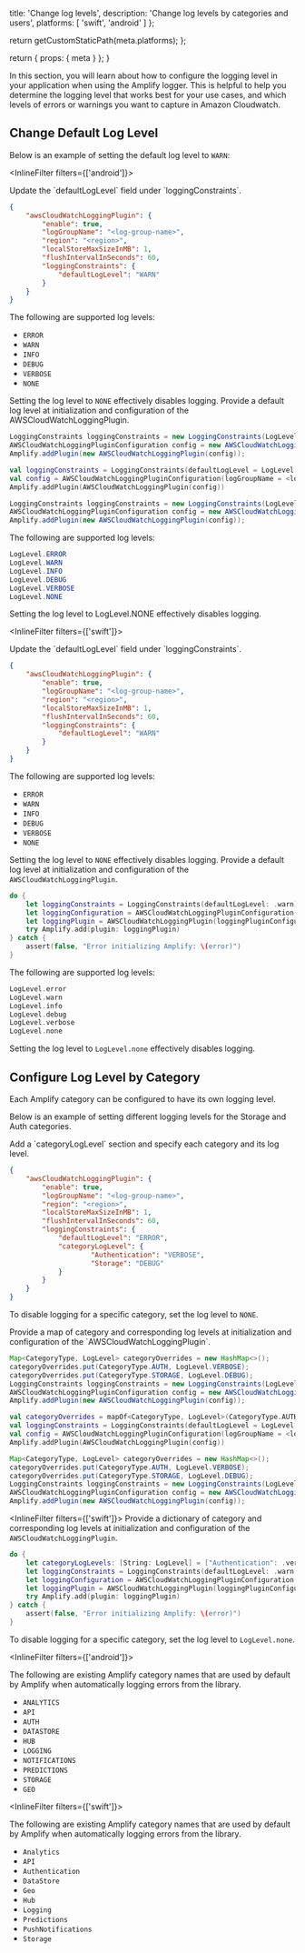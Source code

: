 
  title: 'Change log levels',
  description: 'Change log levels by categories and users',
  platforms: [
    'swift',
    'android'
  ]
};

  return getCustomStaticPath(meta.platforms);
};

  return {
    props: {
      meta
    }
  };
}

In this section, you will learn about how to configure the logging level in your application when using the Amplify logger. This is helpful to help you determine the logging level that works best for your use cases, and which levels of errors or warnings you want to capture in Amazon Cloudwatch.

## Change Default Log Level

Below is an example of setting the default log level to `WARN`:


<InlineFilter filters={['android']}>

<BlockSwitcher>
  <Block name="With Configuration File">
Update the `defaultLogLevel` field under `loggingConstraints`.

```json
{
    "awsCloudWatchLoggingPlugin": {
        "enable": true,
        "logGroupName": "<log-group-name>",
        "region": "<region>",
        "localStoreMaxSizeInMB": 1,
        "flushIntervalInSeconds": 60,
        "loggingConstraints": {
            "defaultLogLevel": "WARN"
        }
    }
}
```

The following are supported log levels:
* `ERROR`
* `WARN`
* `INFO`
* `DEBUG`
* `VERBOSE`
* `NONE`

Setting the log level to `NONE` effectively disables logging.
  </Block>
  <Block name="With Code">
Provide a default log level at initialization and configuration of the AWSCloudWatchLoggingPlugin.
<BlockSwitcher>
<Block name="Java">

```java
LoggingConstraints loggingConstraints = new LoggingConstraints(LogLevel.WARN);
AWSCloudWatchLoggingPluginConfiguration config = new AWSCloudWatchLoggingPluginConfiguration (<log-group-name>, <region>, loggingConstraints);
Amplify.addPlugin(new AWSCloudWatchLoggingPlugin(config));
```

</Block>
<Block name="Kotlin">

```kotlin
val loggingConstraints = LoggingConstraints(defaultLogLevel = LogLevel.WARN)
val config = AWSCloudWatchLoggingPluginConfiguration(logGroupName = <log-group-name>, region = <region>, loggingConstraints = loggingConstraints)
Amplify.addPlugin(AWSCloudWatchLoggingPlugin(config))
```
</Block>
<Block name="RxJava">

```java
LoggingConstraints loggingConstraints = new LoggingConstraints(LogLevel.WARN);
AWSCloudWatchLoggingPluginConfiguration config = new AWSCloudWatchLoggingPluginConfiguration (<log-group-name>,<region>, loggingConstraints);
Amplify.addPlugin(new AWSCloudWatchLoggingPlugin(config));
```

</Block>
</BlockSwitcher>

The following are supported log levels:
```java
LogLevel.ERROR
LogLevel.WARN
LogLevel.INFO
LogLevel.DEBUG
LogLevel.VERBOSE
LogLevel.NONE
```
Setting the log level to LogLevel.NONE effectively disables logging.


  </Block>
</BlockSwitcher>




</InlineFilter>


<InlineFilter filters={['swift']}>

<BlockSwitcher>
  <Block name="With Configuration File">
Update the `defaultLogLevel` field under `loggingConstraints`.

```json
{
    "awsCloudWatchLoggingPlugin": {
        "enable": true,
        "logGroupName": "<log-group-name>",
        "region": "<region>",
        "localStoreMaxSizeInMB": 1,
        "flushIntervalInSeconds": 60,
        "loggingConstraints": {
            "defaultLogLevel": "WARN"
        }
    }
}
```

The following are supported log levels:
* `ERROR`
* `WARN`
* `INFO`
* `DEBUG`
* `VERBOSE`
* `NONE`

Setting the log level to `NONE` effectively disables logging.
  </Block>
  <Block name="With Code">
Provide a default log level at initialization and configuration of the `AWSCloudWatchLoggingPlugin`.

```swift
do {
    let loggingConstraints = LoggingConstraints(defaultLogLevel: .warn)
    let loggingConfiguration = AWSCloudWatchLoggingPluginConfiguration(logGroupName: "<log-group-name>", region: "<region>", loggingConstraints: loggingConstraints)
    let loggingPlugin = AWSCloudWatchLoggingPlugin(loggingPluginConfiguration: loggingConfiguration)
    try Amplify.add(plugin: loggingPlugin)
} catch {
    assert(false, "Error initializing Amplify: \(error)")
}
```

The following are supported log levels:
```swift
LogLevel.error
LogLevel.warn
LogLevel.info
LogLevel.debug
LogLevel.verbose
LogLevel.none
```

Setting the log level to `LogLevel.none` effectively disables logging.
  </Block>
</BlockSwitcher>

</InlineFilter>


## Configure Log Level by Category

Each Amplify category can be configured to have its own logging level.

Below is an example of setting different logging levels for the Storage and Auth categories.



<BlockSwitcher>
  <Block name="With Configuration File">
Add a `categoryLogLevel` section and specify each category and its log level.

```json
{
    "awsCloudWatchLoggingPlugin": {
        "enable": true,
        "logGroupName": "<log-group-name>",
        "region": "<region>",
        "localStoreMaxSizeInMB": 1,
        "flushIntervalInSeconds": 60,
        "loggingConstraints": {
            "defaultLogLevel": "ERROR",
            "categoryLogLevel": {
                    "Authentication": "VERBOSE",
                    "Storage": "DEBUG"
            }
        }
    }
}
```

To disable logging for a specific category, set the log level to `NONE`.

  </Block>
  <Block name="With Code">
  <InlineFilter filters={['android']}>
Provide a map of category and corresponding log levels at initialization and configuration of the `AWSCloudWatchLoggingPlugin`.

<BlockSwitcher>
<Block name="Java">

```java
Map<CategoryType, LogLevel> categoryOverrides = new HashMap<>();
categoryOverrides.put(CategoryType.AUTH, LogLevel.VERBOSE);
categoryOverrides.put(CategoryType.STORAGE, LogLevel.DEBUG);
LoggingConstraints loggingConstraints = new LoggingConstraints(LogLevel.WARN, categoryOverrides);
AWSCloudWatchLoggingPluginConfiguration config = new AWSCloudWatchLoggingPluginConfiguration (<log-group-name>, <region>, loggingConstraints);
Amplify.addPlugin(new AWSCloudWatchLoggingPlugin(config));
```

</Block>
<Block name="Kotlin">

```kotlin
val categoryOverrides = mapOf<CategoryType, LogLevel>(CategoryType.AUTH to LogLevel.VERBOSE, CategoryType.STORAGE to LogLevel.DEBUG)
val loggingConstraints = LoggingConstraints(defaultLogLevel = LogLevel.WARN, categoryLogLevel = categoryOverrides)
val config = AWSCloudWatchLoggingPluginConfiguration(logGroupName = <log-group-name>, region = <region>, loggingConstraints = loggingConstraints)
Amplify.addPlugin(AWSCloudWatchLoggingPlugin(config))
```
</Block>
<Block name="RxJava">

```java
Map<CategoryType, LogLevel> categoryOverrides = new HashMap<>();
categoryOverrides.put(CategoryType.AUTH, LogLevel.VERBOSE);
categoryOverrides.put(CategoryType.STORAGE, LogLevel.DEBUG);
LoggingConstraints loggingConstraints = new LoggingConstraints(LogLevel.WARN, categoryOverrides);
AWSCloudWatchLoggingPluginConfiguration config = new AWSCloudWatchLoggingPluginConfiguration (<log-group-name>,<region>, loggingConstraints);
Amplify.addPlugin(new AWSCloudWatchLoggingPlugin(config));
```

</Block>
</BlockSwitcher>

  </InlineFilter>

  <InlineFilter filters={['swift']}>
  Provide a dictionary of category and corresponding log levels at initialization and configuration of the `AWSCloudWatchLoggingPlugin`.

```swift
do {
    let categoryLogLevels: [String: LogLevel] = ["Authentication": .verbose, "Storage": .debug]
    let loggingConstraints = LoggingConstraints(defaultLogLevel: .warn, categoryLogLevel: categoryLogLevels)
    let loggingConfiguration = AWSCloudWatchLoggingPluginConfiguration(logGroupName: "<log-group-name>", region: "<region>", loggingConstraints: loggingConstraints)
    let loggingPlugin = AWSCloudWatchLoggingPlugin(loggingPluginConfiguration: loggingConfiguration)
    try Amplify.add(plugin: loggingPlugin)
} catch {
    assert(false, "Error initializing Amplify: \(error)")
}
```

To disable logging for a specific category, set the log level to `LogLevel.none`.
  </InlineFilter>


  </Block>
</BlockSwitcher>

<InlineFilter filters={['android']}>

The following are existing Amplify category names that are used by default by Amplify when automatically logging errors from the library.
* `ANALYTICS`
* `API`
* `AUTH`
* `DATASTORE`
* `HUB`
* `LOGGING`
* `NOTIFICATIONS`
* `PREDICTIONS`
* `STORAGE`
* `GEO`


</InlineFilter>


<InlineFilter filters={['swift']}>


The following are existing Amplify category names that are used by default by Amplify when automatically logging errors from the library.
* `Analytics`
* `API`
* `Authentication`
* `DataStore`
* `Geo`
* `Hub`
* `Logging`
* `Predictions`
* `PushNotifications`
* `Storage`

</InlineFilter>




